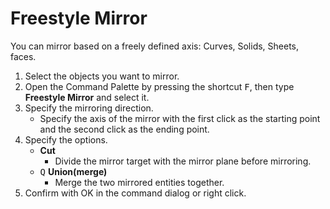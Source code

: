 

# Freestyle Mirror

<Reference shortcut="" command="Freestyle Mirror" button="" />

You can mirror based on a freely defined axis: Curves, Solids, Sheets, faces.

1. Select the objects you want to mirror.
2. Open the Command Palette by pressing the shortcut <kbd>F</kbd>, then type **Freestyle Mirror** and select it.
3. Specify the mirroring direction.
   - Specify the axis of the mirror with the first click as the starting point and the second click as the ending point.
4. Specify the options.
   - **Cut**
      - Divide the mirror target with the mirror plane before mirroring.
   - <kbd>Q</kbd> **Union(merge)**
      - Merge the two mirrored entities together.
4. Confirm with OK in the command dialog or right click.